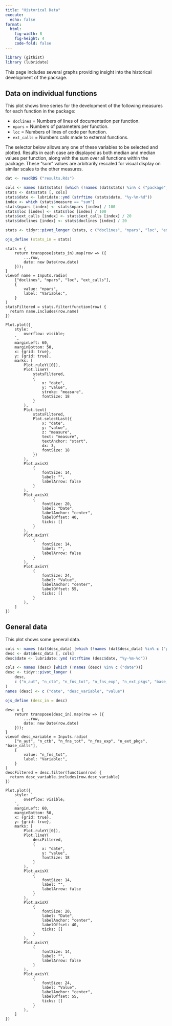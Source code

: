 ```yaml
---
title: "Historical Data"
execute:
  echo: false
format: 
  html:
    fig-width: 8
    fig-height: 4
    code-fold: false
---
```


```r
library (githist)
library (lubridate)
```
This page includes several graphs providing insight into the historical
development of the package.

## Data on individual functions

This plot shows time series for the development of the following measures for each function in the package:

- `doclines` = Numbers of lines of documentation per function.
- `npars` = Numbers of parameters per function.
- `loc` = Numbers of lines of code per function.
- `ext_calls` = Numbers calls made to external functions.

The selector below allows any one of these variables to be selected and
plotted. Results in each case are displayed as both median and median values
per function, along with the sum over all functions within the package. These
"sum" values are arbitrarily rescaled for visual display on similar scales to
the other measures.

```r
dat <- readRDS ("results.Rds")
```
```r
cols <- names (dat$stats) [which (!names (dat$stats) %in% c ("package", "version"))]
stats <- dat$stats [, cols]
stats$date <- lubridate::ymd (strftime (stats$date, "%y-%m-%d"))
index <- which (stats$measure == "sum")
stats$npars [index] <- stats$npars [index] / 100
stats$loc [index] <- stats$loc [index] / 100
stats$ext_calls [index] <- stats$ext_calls [index] / 20
stats$doclines [index] <- stats$doclines [index] / 20

stats <- tidyr::pivot_longer (stats, c ("doclines", "npars", "loc", "ext_calls"))
```

```r
ojs_define (stats_in = stats)
```
```ojs
stats = {
    return transpose(stats_in).map(row => ({
        ...row,
        date: new Date(row.date)
    }));
}
viewof name = Inputs.radio(
    ["doclines", "npars", "loc", "ext_calls"],
    {
        value: "npars",
        label: "Variable:",
    }
)
statsFiltered = stats.filter(function(row) {
  return name.includes(row.name)
})
```

```ojs
Plot.plot({
    style: `
        overflow: visible;
    `,
    marginLeft: 60,
    marginBottom: 50,
    x: {grid: true},
    y: {grid: true},
    marks: [
        Plot.ruleY([0]),
        Plot.lineY(
            statsFiltered,
            {
                x: "date",
                y: "value",
                stroke: "measure",
                fontSize: 18
            }
        ),
        Plot.text(
            statsFiltered,
            Plot.selectLast({
                x: "date",
                y: "value",
                z: "measure",
                text: "measure",
                textAnchor: "start",
                dx: 3,
                fontSize: 18
            })
        ),
        Plot.axisX(
            {
                fontSize: 14,
                label: "",
                labelArrow: false
            }
        ),
        Plot.axisX(
            {
                fontSize: 20,
                label: "Date",
                labelAnchor: "center",
                labelOffset: 40,
                ticks: []
            }
        ),
        Plot.axisY(
            {
                fontSize: 14,
                label: "",
                labelArrow: false
            }
        ),
        Plot.axisY(
            {
                fontSize: 24,
                label: "Value",
                labelAnchor: "center",
                labelOffset: 55,
                ticks: []
            }
        ),
    ]
})
```

## General data

This plot shows some general data.

```r
cols <- names (dat$desc_data) [which (!names (dat$desc_data) %in% c ("package"))]
desc <- dat$desc_data [, cols]
desc$date <- lubridate::ymd (strftime (desc$date, "%y-%m-%d"))

cols <- names (desc) [which (!names (desc) %in% c ("date"))]
desc <- tidyr::pivot_longer (
    desc,
    c ("n_aut", "n_ctb", "n_fns_tot", "n_fns_exp", "n_ext_pkgs", "base_calls")
)
names (desc) <- c ("date", "desc_variable", "value")
```

```r
ojs_define (desc_in = desc)
```

```ojs
desc = {
    return transpose(desc_in).map(row => ({
        ...row,
        date: new Date(row.date)
    }));
}
viewof desc_variable = Inputs.radio(
    ["n_aut", "n_ctb", "n_fns_tot", "n_fns_exp", "n_ext_pkgs", "base_calls"],
    {
        value: "n_fns_tot",
        label: "Variable:",
    }
)
descFiltered = desc.filter(function(row) {
  return desc_variable.includes(row.desc_variable)
})
```

```ojs
Plot.plot({
    style: `
        overflow: visible;
    `,
    marginLeft: 60,
    marginBottom: 50,
    x: {grid: true},
    y: {grid: true},
    marks: [
        Plot.ruleY([0]),
        Plot.lineY(
            descFiltered,
            {
                x: "date",
                y: "value",
                fontSize: 18
            }
        ),
        Plot.axisX(
            {
                fontSize: 14,
                label: "",
                labelArrow: false
            }
        ),
        Plot.axisX(
            {
                fontSize: 20,
                label: "Date",
                labelAnchor: "center",
                labelOffset: 40,
                ticks: []
            }
        ),
        Plot.axisY(
            {
                fontSize: 14,
                label: "",
                labelArrow: false
            }
        ),
        Plot.axisY(
            {
                fontSize: 24,
                label: "Value",
                labelAnchor: "center",
                labelOffset: 55,
                ticks: []
            }
        ),
    ]
})
```
